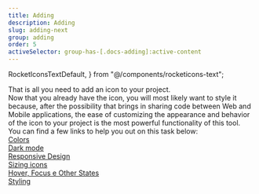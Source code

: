 ```yaml
---
title: Adding
description: Adding
slug: adding-next
group: adding
order: 5
activeSelector: group-has-[.docs-adding]:active-content
---
```


  RocketIconsTextDefault,
} from "@/components/rocketicons-text";

That is all you need to add an icon to your project.
<br />
Now that you already have the icon, you will most likely want to style it because,
after the possibility that <RocketIconsTextDefault /> brings in sharing code between
Web and Mobile applications, the ease of customizing the appearance and behavior of the icon to
your project is the most powerful functionality of this tool.
<br />
You can find a few links to help you out on this task below:
<br />
[Colors](./colors)  
[Dark mode](./dark-mode)  
[Responsive Design](./responsive-design)  
[Sizing icons](./sizing-icons)  
[Hover, Focus e Other States](./state-management)  
[Styling](./styling)



